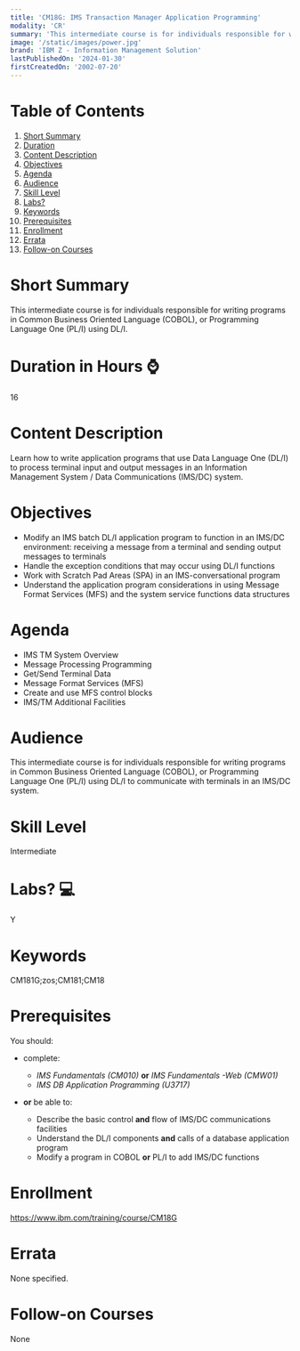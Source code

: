```yaml
---
title: 'CM18G: IMS Transaction Manager Application Programming'
modality: 'CR'
summary: 'This intermediate course is for individuals responsible for writing programs in Common Business Oriented Language (COBOL), or Programming Language One (PL/I) using DL/I.'
image: '/static/images/power.jpg'
brand: 'IBM Z - Information Management Solution'
lastPublishedOn: '2024-01-30'
firstCreatedOn: '2002-07-20'
---
```

# Table of Contents
1.  [Short Summary](#short-summary)
2.  [Duration](#duration-in-hours-)
3.  [Content Description](#content-description)
4.  [Objectives](#objectives)
5.  [Agenda](#agenda)
6.  [Audience](#audience)
7.  [Skill Level](#skill-level)
8.  [Labs?](#labs-)
9.  [Keywords](#keywords)
10. [Prerequisites](#prerequisites)
11. [Enrollment](#enrollment)
12. [Errata](#errata)
13. [Follow-on Courses](#follow-on-courses)

# Short Summary
This intermediate course is for individuals responsible for writing programs in Common Business Oriented Language (COBOL), or Programming Language One (PL/I) using DL/I.

# Duration in Hours ⌚
16

# Content Description
Learn how to write application programs that use Data Language One (DL/I) to process terminal input and output messages in an Information Management System / Data Communications (IMS/DC) system.



# Objectives
* Modify an IMS batch DL/I application program to function in an IMS/DC environment: receiving a message from a terminal and sending output messages to terminals
* Handle the exception conditions that may occur using DL/I functions
* Work with Scratch Pad Areas (SPA) in an IMS-conversational program
* Understand the application program considerations in using Message Format Services (MFS) and the system service functions data structures


# Agenda
* IMS TM System Overview
* Message Processing Programming
* Get/Send Terminal Data
* Message Format Services (MFS)
* Create and use MFS control blocks
* IMS/TM Additional Facilities


# Audience
This intermediate course is for individuals responsible for writing programs in Common Business Oriented Language (COBOL), or Programming Language One (PL/I) using DL/I to communicate with terminals in an IMS/DC system.



# Skill Level
Intermediate

# Labs? 💻
Y

# Keywords
CM181G;zos;CM181;CM18

# Prerequisites
You should:


* complete:
	+ *IMS Fundamentals (CM010)* **or** *IMS Fundamentals -Web (CMW01)*
	+ *IMS DB Application Programming (U3717)*


* **or** be able to:
	+ Describe the basic control **and** flow of IMS/DC communications facilities
	+ Understand the DL/I components **and** calls of a database application program
	+ Modify a program in COBOL **or** PL/I to add IMS/DC functions


# Enrollment
https://www.ibm.com/training/course/CM18G

# Errata
None specified.

# Follow-on Courses
None

